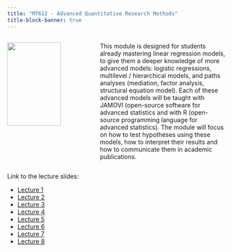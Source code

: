 ```yaml
---
title: "MT612 - Advanced Quantitative Research Methods"
title-block-banner: true
---
```


::: columns
::: {.column width="40%"}
![](mt612.jpg){width=80%}
:::
::: {.column width="60%"}
This module is designed for students already mastering linear regression models, to give them a deeper knowledge of more advanced models: logistic regressions, multilevel / hierarchical models, and paths analyses (mediation, factor analysis, structural equation model). Each of these advanced models will be taught with JAMOVI (open-source software for advanced statistics and with R (open-source programming language for advanced statistics). The module will focus on how to test hypotheses using these models, how to interpret their results and how to communicate them in academic publications.
:::
:::

Link to the lecture slides:

- [Lecture 1](https://damien-dupre.github.io/mt612/lectures/lecture_1)
- [Lecture 2](https://damien-dupre.github.io/mt612/lectures/lecture_2)
- [Lecture 3](https://damien-dupre.github.io/mt612/lectures/lecture_3)
- [Lecture 4](https://damien-dupre.github.io/mt612/lectures/lecture_4)
- [Lecture 5](https://damien-dupre.github.io/mt612/lectures/lecture_5)
- [Lecture 6](https://damien-dupre.github.io/mt612/lectures/lecture_6)
- [Lecture 7](https://damien-dupre.github.io/mt612/lectures/lecture_7)
- [Lecture 8](https://damien-dupre.github.io/mt612/lectures/lecture_8)
